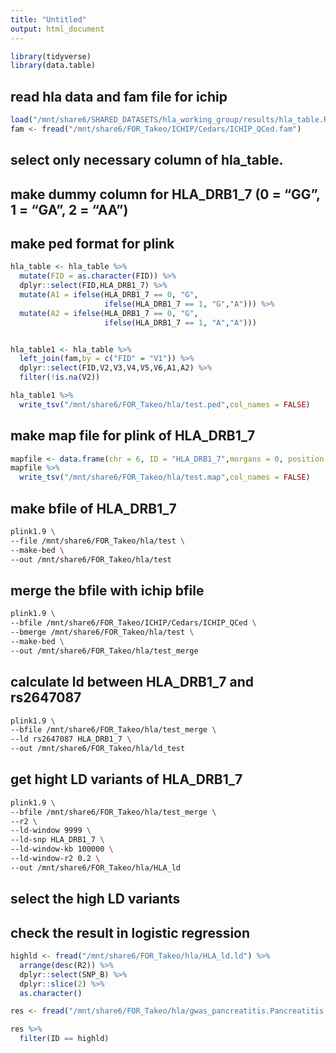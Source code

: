 ```yaml
---
title: "Untitled"
output: html_document
---
```


```r
library(tidyverse)
library(data.table)

```

## read hla data and fam file for ichip
```r
load("/mnt/share6/SHARED_DATASETS/hla_working_group/results/hla_table.RData")
fam <- fread("/mnt/share6/FOR_Takeo/ICHIP/Cedars/ICHIP_QCed.fam")

```

## select only necessary column of hla_table.
## make dummy column for HLA_DRB1_7 (0 = "GG", 1 = "GA", 2 = "AA")
## make ped format for plink
```r
hla_table <- hla_table %>% 
  mutate(FID = as.character(FID)) %>% 
  dplyr::select(FID,HLA_DRB1_7) %>% 
  mutate(A1 = ifelse(HLA_DRB1_7 == 0, "G",
                     ifelse(HLA_DRB1_7 == 1, "G","A"))) %>% 
  mutate(A2 = ifelse(HLA_DRB1_7 == 0, "G",
                     ifelse(HLA_DRB1_7 == 1, "A","A")))


hla_table1 <- hla_table %>% 
  left_join(fam,by = c("FID" = "V1")) %>% 
  dplyr::select(FID,V2,V3,V4,V5,V6,A1,A2) %>% 
  filter(!is.na(V2))

hla_table1 %>% 
  write_tsv("/mnt/share6/FOR_Takeo/hla/test.ped",col_names = FALSE)

```

## make map file for plink of HLA_DRB1_7

```r

mapfile <- data.frame(chr = 6, ID = "HLA_DRB1_7",morgans = 0, position = 31238216)
mapfile %>% 
  write_tsv("/mnt/share6/FOR_Takeo/hla/test.map",col_names = FALSE)

```

## make bfile of HLA_DRB1_7
```bash
plink1.9 \
--file /mnt/share6/FOR_Takeo/hla/test \
--make-bed \
--out /mnt/share6/FOR_Takeo/hla/test
```

## merge the bfile with ichip bfile

```bash
plink1.9 \
--bfile /mnt/share6/FOR_Takeo/ICHIP/Cedars/ICHIP_QCed \
--bmerge /mnt/share6/FOR_Takeo/hla/test \
--make-bed \
--out /mnt/share6/FOR_Takeo/hla/test_merge

```

## calculate ld between HLA_DRB1_7 and rs2647087
```bash
plink1.9 \
--bfile /mnt/share6/FOR_Takeo/hla/test_merge \
--ld rs2647087 HLA_DRB1_7 \
--out /mnt/share6/FOR_Takeo/hla/ld_test
```

## get hight LD variants of HLA_DRB1_7

```bash
plink1.9 \
--bfile /mnt/share6/FOR_Takeo/hla/test_merge \
--r2 \
--ld-window 9999 \
--ld-snp HLA_DRB1_7 \
--ld-window-kb 100000 \
--ld-window-r2 0.2 \
--out /mnt/share6/FOR_Takeo/hla/HLA_ld
```


## select the high LD variants
## check the result in logistic regression
```r
highld <- fread("/mnt/share6/FOR_Takeo/hla/HLA_ld.ld") %>% 
  arrange(desc(R2)) %>% 
  dplyr::select(SNP_B) %>% 
  dplyr::slice(2) %>% 
  as.character()

res <- fread("/mnt/share6/FOR_Takeo/hla/gwas_pancreatitis.Pancreatitis.glm.logistic")

res %>% 
  filter(ID == highld)

```

